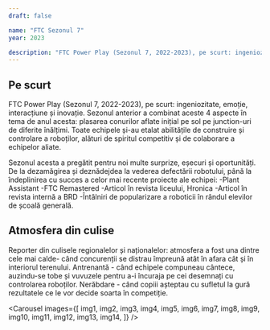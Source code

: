 ```yaml
---
draft: false

name: "FTC Sezonul 7"
year: 2023

description: "FTC Power Play (Sezonul 7, 2022-2023), pe scurt: ingeniozitate, emoție, interacțiune și inovație. Sezonul anterior a combinat aceste 4 aspecte în tema de anul acesta: plasarea conurilor aflate inițial pe sol pe junction-uri de diferite înălțimi. "
---
```




## Pe scurt

FTC Power Play (Sezonul 7, 2022-2023), pe scurt: ingeniozitate, emoție, interacțiune și inovație.
Sezonul anterior a combinat aceste 4 aspecte în tema de anul acesta: plasarea conurilor aflate inițial pe sol pe junction-uri de diferite înălțimi.
Toate echipele și-au etalat abilitățile de construire și controlare a roboților, alături de spiritul competitiv și de colaborare a echipelor aliate.

Sezonul acesta a pregătit pentru noi multe surprize, eșecuri și oportunități. De la dezamăgirea și deznădejdea la vederea defectării robotului, până la îndeplinirea cu succes a celor mai recente proiecte ale echipei:
-Plant Assistant
-FTC Remastered
-Articol în revista liceului, Hronica
-Articol în revista internă a BRD
-Întâlniri de popularizare a roboticii în rândul elevilor de școală generală.

## Atmosfera din culise

Reporter din culisele regionalelor și naționalelor: atmosfera a fost una dintre cele mai calde- când concurenții se distrau împreună atât în afara cât și în interiorul terenului. Antrenantă - când echipele compuneau cântece, auzindu-se tobe și vuvuzele pentru a-i încuraja pe cei desemnați cu controlarea roboților. Nerăbdare - când copiii așteptau cu sufletul la gură rezultatele ce le vor decide soarta în competiție.

<Carousel
	images={[
		img1,
		img2,
		img3,
		img4,
		img5,
		img6,
		img7,
		img8,
		img9,
		img10,
		img11,
		img12,
		img13,
		img14,
	]}
/>
